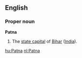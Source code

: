 ==English==
===Proper noun===
'''Patna'''
#The [[state capital]] of [[Bihar]] ([[India]]).

[[hu:Patna]]
[[nl:Patna]]